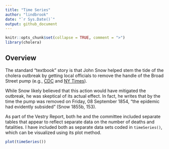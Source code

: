 ```yaml
---
title: "Time Series"
author: "lindbrook"
date: "`r Sys.Date()`"
output: github_document
---
```


```r
knitr::opts_chunk$set(collapse = TRUE, comment = ">")
library(cholera)
```

## Overview

The standard "textbook" story is that John Snow helped stem the tide of the cholera outbreak by getting local officials to remove the handle of the Broad Street pump (e.g., [CDC](https://www.cdc.gov/mmwr/preview/mmwrhtml/mm5334a1.htm/) and [NY Times](https://www.nytimes.com/2017/02/06/health/cholera-vaccine-bangladesh.html/)).

While Snow likely believed that this action would have mitigated the outbreak, he was skeptical of its actual effect. In fact, he writes that by the time the pump was removed on Friday, 08 September 1854, "the epidemic had evidently subsided" (Snow 1855b, 153).

As part of the Vestry Report, both he and the committee included separate tables that appear to reflect separate data on the number of deaths and fatalities. I have included both as separate data sets coded in `timeSeries()`, which can be visualized using its plot method.

```r
plot(timeSeries())
```

